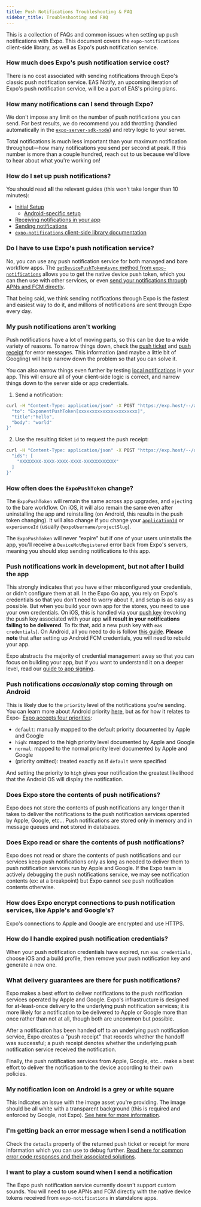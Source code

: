 ```yaml
---
title: Push Notifications Troubleshooting & FAQ
sidebar_title: Troubleshooting and FAQ
---
```



This is a collection of FAQs and common issues when setting up push notifications with Expo. This document covers the `expo-notifications` client-side library, as well as Expo's push notification service.

### How much does Expo's push notification service cost?

There is no cost associated with sending notifications through Expo's classic push notification service. EAS Notify, an upcoming iteration of Expo's push notification service, will be a part of EAS's pricing plans.

### How many notifications can I send through Expo?

We don't impose any limit on the number of push notifications you can send. For best results, we do recommend you add throttling (handled automatically in the [`expo-server-sdk-node`](https://github.com/expo/expo-server-sdk-node)) and retry logic to your server.

Total notifications is much less important than your maximum notification throughput—how many notifications you send per second at peak. If this number is more than a couple hundred, reach out to us because we'd love to hear about what you're working on!

### How do I set up push notifications?

You should read **all** the relevant guides (this won't take longer than 10 minutes):

- [Initial Setup](/push-notifications/push-notifications-setup.mdx)
  - [Android-specific setup](/push-notifications/using-fcm.mdx)
- [Receiving notifications in your app](/push-notifications/receiving-notifications.mdx)
- [Sending notifications](/push-notifications/sending-notifications.mdx)
- [`expo-notifications` client-side library documentation](/versions/latest/sdk/notifications.mdx)

### Do I have to use Expo's push notification service?

No, you can use any push notification service for both managed and bare workflow apps. The [`getDevicePushTokenAsync` method from `expo-notifications`](/versions/latest/sdk/notifications/#getdevicepushtokenasync-devicepushtoken) allows you to get the native device push token, which you can then use with other services, or even [send your notifications through APNs and FCM directly](/push-notifications/sending-notifications-custom.mdx).

That being said, we think sending notifications through Expo is the fastest and easiest way to do it, and millions of notifications are sent through Expo every day.

### My push notifications aren't working

Push notifications have a lot of moving parts, so this can be due to a wide variety of reasons. To narrow things down, check the [push ticket](/push-notifications/sending-notifications.mdx#push-tickets) and [push receipt](/push-notifications/sending-notifications.mdx#push-receipts) for error messages. This information (and maybe a little bit of Googling) will help narrow down the problem so that you can solve it.

You can also narrow things even further by testing [local notifications](/versions/latest/sdk/notifications/#schedulenotificationasyncnotificationrequest-notificationrequestinput-promisestring) in your app. This will ensure all of your client-side logic is correct, and narrow things down to the server side or app credentials.

<Collapsible summary="See here for some quick terminal commands you can use to get the push receipt">

1. Send a notification:

```sh
curl -H "Content-Type: application/json" -X POST "https://exp.host/--/api/v2/push/send" -d '{
  "to": "ExponentPushToken[xxxxxxxxxxxxxxxxxxxxxx]",
  "title":"hello",
  "body": "world"
}'
```

2. Use the resulting ticket `id` to request the push receipt:

```sh
curl -H "Content-Type: application/json" -X POST "https://exp.host/--/api/v2/push/getReceipts" -d '{
  "ids": [
    "XXXXXXXX-XXXX-XXXX-XXXX-XXXXXXXXXXXX"
  ]
}'
```

</Collapsible>

### How often does the `ExpoPushToken` change?

The `ExpoPushToken` will remain the same across app upgrades, and `eject`ing to the bare workflow. On iOS, it will also remain the same even after uninstalling the app and reinstalling (on Android, this results in the push token changing). It will also change if you change your [`applicationId`](/versions/latest/sdk/application.mdx#applicationapplicationid) or `experienceId` (usually `@expoUsername/projectSlug`).

The `ExpoPushToken` will never "expire" but if one of your users uninstalls the app, you'll receive a `DeviceNotRegistered` error back from Expo's servers, meaning you should stop sending notifications to this app.

### Push notifications work in development, but not after I build the app

This strongly indicates that you have either misconfigured your credentials, or didn't configure them at all. In the Expo Go app, you rely on Expo's credentials so that you don't need to worry about it, and setup is as easy as possible. But when you build your own app for the stores, you need to use your own credentials. On iOS, this is handled via your [push key](/app-signing/app-credentials/#push-notification-keys) (revoking the push key associated with your app **will result in your notifications failing to be delivered**. To fix that, add a new push key with `eas credentials`). On Android, all you need to do is follow [this guide](/push-notifications/using-fcm.mdx). **Please note** that after setting up Android FCM credentials, you will need to rebuild your app.

Expo abstracts the majority of credential management away so that you can focus on building your app, but if you want to understand it on a deeper level, read our [guide to app signing](/app-signing/app-credentials.mdx).

### Push notifications _occasionally_ stop coming through on Android

This is likely due to the `priority` level of the notifications you're sending. You can learn more about Android priority [here](https://firebase.google.com/docs/cloud-messaging/http-server-ref#downstream-http-messages-json), but as for how it relates to Expo- [Expo accepts four priorities](/push-notifications/sending-notifications/#message-request-format):

- `default`: manually mapped to the default priority documented by Apple and Google
- `high`: mapped to the high priority level documented by Apple and Google
- `normal`: mapped to the normal priority level documented by Apple and Google
- (priority omitted): treated exactly as if `default` were specified

And setting the priority to `high` gives your notification the greatest likelihood that the Android OS will display the notification.

### Does Expo store the contents of push notifications?

Expo does not store the contents of push notifications any longer than it takes to deliver the notifications to the push notification services operated by Apple, Google, etc... Push notifications are stored only in memory and in message queues and **not** stored in databases.

### Does Expo read or share the contents of push notifications?

Expo does not read or share the contents of push notifications and our services keep push notifications only as long as needed to deliver them to push notification services run by Apple and Google. If the Expo team is actively debugging the push notifications service, we may see notification contents (ex: at a breakpoint) but Expo cannot see push notification contents otherwise.

### How does Expo encrypt connections to push notification services, like Apple's and Google's?

Expo's connections to Apple and Google are encrypted and use HTTPS.

### How do I handle expired push notification credentials?

When your push notification credentials have expired, run `eas credentials`, choose iOS and a build profile, then remove your push notification key and generate a new one.

### What delivery guarantees are there for push notifications?

Expo makes a best effort to deliver notifications to the push notification services operated by Apple and Google. Expo's infrastructure is designed for at-least-once delivery to the underlying push notification services; it is more likely for a notification to be delivered to Apple or Google more than once rather than not at all, though both are uncommon but possible.

After a notification has been handed off to an underlying push notification service, Expo creates a "push receipt" that records whether the handoff was successful; a push receipt denotes whether the underlying push notification service received the notification.

Finally, the push notification services from Apple, Google, etc... make a best effort to deliver the notification to the device according to their own policies.

### My notification icon on Android is a grey or white square

This indicates an issue with the image asset you're providing. The image should be all white with a transparent background (this is required and enforced by Google, not Expo). [See here for more information](https://clevertap.com/blog/fixing-notification-icon-for-android-lollipop-and-above/).

### I'm getting back an error message when I send a notification

Check the `details` property of the returned push ticket or receipt for more information which you can use to debug further. [Read here for common error code responses and their associated solutions](/push-notifications/sending-notifications.mdx#errors).

### I want to play a custom sound when I send a notification

The Expo push notification service currently doesn't support custom sounds. You will need to use APNs and FCM directly with the native device tokens received from `expo-notifications` in standalone apps.

